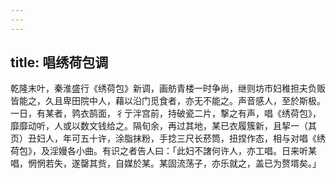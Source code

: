 ```yaml
---
---
---
```

title: 唱绣荷包调
---



乾隆末叶，秦淮盛行《绣荷包》新调，画舫青楼一时争尚，继则坊市妇稚担夫负贩皆能之，久且卑田院中人，藉以沿门觅食者，亦无不能之。声音感人，至於斯极。一日，有某者，鹑衣鹄面，彳亍泮宫前，持破瓷二片，撃之有声，唱《绣荷包》，靡靡动听，人或以数文钱给之。隔旬余，再过其地，某已衣履簇新，且挈一（其页）丑妇人，年可五十许，涂脂抹粉，手捻三尺长菸筒，扭捏作态，相与对唱《绣荷包》，及淫嫚各小曲。有识之者告人曰：「此妇不譇何许人，亦工唱。日来听某唱，惘惘若失，遂罄其赀，自媒於某。某固流荡子，亦乐就之，盖已为赘壻矣。」